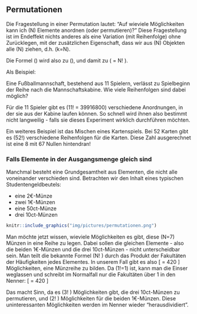 ## Permutationen {#sec-permutationen}

Die Fragestellung in einer Permutation lautet: "Auf wieviele Möglichkeiten kann ich \(N\) Elemente anordnen (oder permutieren)?" Diese Fragestellung ist im Endeffekt nichts anderes als eine Variation (mit Reihenfolge) ohne Zurücklegen, mit der zusätzlichen Eigenschaft, dass wir aus \(N\) Objekten alle \(N\) ziehen, d.h. \(k=N\).

Die Formel \(\frac{N!}{(N-k)!}\) wird also zu \(\frac{N!}{(N-N)!}\), und damit zu \(\frac{N!}{0!} = N! \).

Als Beispiel:

Eine Fußballmannschaft, bestehend aus 11 Spielern, verlässt zu Spielbeginn der Reihe nach die Mannschaftskabine. Wie viele Reihenfolgen sind dabei möglich?

Für die 11 Spieler gibt es \(11! = 39916800\) verschiedene Anordnungen, in der sie aus der Kabine laufen können. So schnell wird ihnen also bestimmt nicht langweilig - falls sie dieses Experiment wirklich durchführen möchten.

Ein weiteres Beispiel ist das Mischen eines Kartenspiels. Bei 52 Karten gibt es \(52!\) verschiedene Reihenfolgen für die Karten. Diese Zahl ausgerechnet ist eine 8 mit 67 Nullen hintendran!

### Falls Elemente in der Ausgangsmenge gleich sind

Manchmal besteht eine Grundgesamtheit aus Elementen, die nicht alle voneinander verschieden sind. Betrachten wir den Inhalt eines typischen Studentengeldbeutels:

- eine 2€-Münze
- zwei 1€-Münzen
- eine 50ct-Münze
- drei 10ct-Münzen

```r
knitr::include_graphics("img/pictures/permutationen.png")
```

Man möchte jetzt wissen, wieviele Möglichkeiten es gibt, diese \(N=7\) Münzen in eine Reihe zu legen. Dabei sollen die gleichen Elemente - also die beiden 1€-Münzen und die drei 10ct-Münzen - nicht unterscheidbar sein. Man teilt die bekannte Formel \(N! \) durch das Produkt der Fakultäten der Häufigkeiten jedes Elementes. In unserem Fall gibt es also
\[ \frac{7!}{1!\cdot 2!\cdot 1!\cdot 3!} = 420 \]
Möglichkeiten, eine Münzreihe zu bilden. Da \(1!=1\) ist, kann man die Einser weglassen und schreibt im Normalfall nur die Fakultäten über 1 in den Nenner:
\[ \frac{7!}{2!\cdot 3!} = 420 \]

Das macht Sinn, da es \(3! \) Möglichkeiten gibt, die drei 10ct-Münzen zu permutieren, und \(2! \) Möglichkeiten für die beiden 1€-Münzen. Diese uninteressanten Möglichkeiten werden im Nenner wieder "herausdividiert".